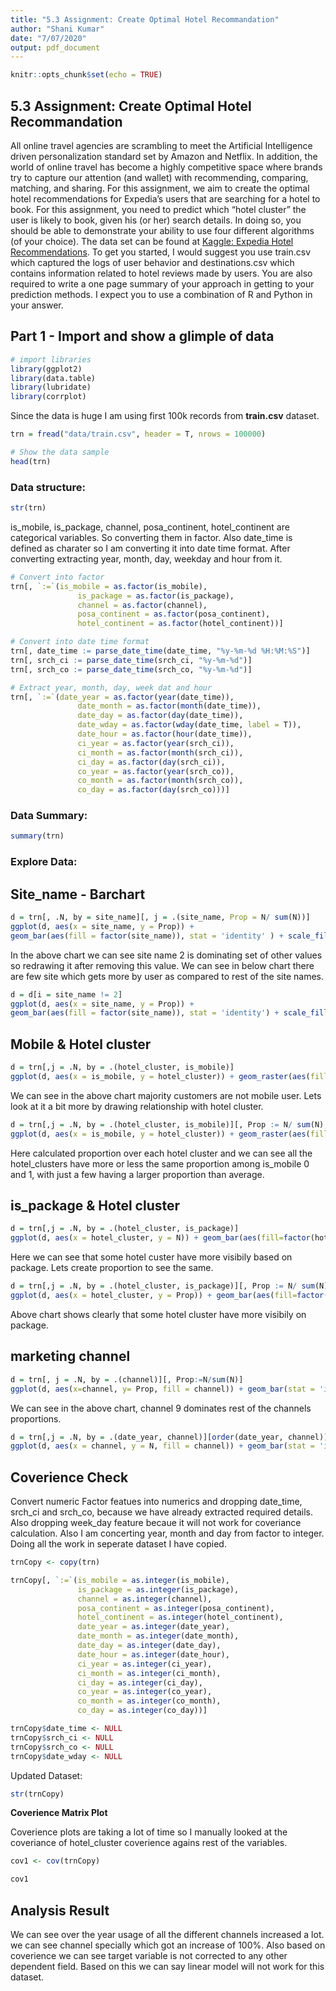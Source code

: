 ```yaml
---
title: "5.3 Assignment: Create Optimal Hotel Recommandation"
author: "Shani Kumar"
date: "7/07/2020"
output: pdf_document
---
```


```r
knitr::opts_chunk$set(echo = TRUE)
```

## 5.3 Assignment: Create Optimal Hotel Recommandation

All online travel agencies are scrambling to meet the Artificial Intelligence driven personalization standard set by Amazon and Netflix. In addition, the world of online travel has become a highly competitive space where brands try to capture our attention (and wallet) with recommending, comparing, matching, and sharing. For this assignment, we aim to create the optimal hotel recommendations for Expedia’s users that are searching for a hotel to book. For this assignment, you need to predict which “hotel cluster” the user is likely to book, given his (or her) search details. In doing so, you should be able to demonstrate your ability to use four different algorithms (of your choice). The data set can be found at [Kaggle: Expedia Hotel Recommendations](https://www.kaggle.com/c/expedia-hotel-recommendations/data). To get you started, I would suggest you use train.csv which captured the logs of user behavior and destinations.csv which contains information related to hotel reviews made by users. You are also required to write a one page summary of your approach in getting to your prediction methods. I expect you to use a combination of R and Python in your answer.


## Part 1 - Import and show a glimple of data
```r
# import libraries
library(ggplot2)
library(data.table)
library(lubridate)
library(corrplot)
```

Since the data is huge I am using first 100k records from **train.csv** dataset.

```r
trn = fread("data/train.csv", header = T, nrows = 100000)

# Show the data sample
head(trn)
```

### Data structure:
```r
str(trn)
```

is_mobile, is_package, channel, posa_continent, hotel_continent are categorical variables. So converting them in factor. Also date_time is defined as charater so I am converting it into date time format. After converting extracting year, month, day, weekday and hour from it.

```r
# Convert into factor
trn[, `:=`(is_mobile = as.factor(is_mobile),
               is_package = as.factor(is_package),
               channel = as.factor(channel),
               posa_continent = as.factor(posa_continent),
               hotel_continent = as.factor(hotel_continent))]

# Convert into date time format
trn[, date_time := parse_date_time(date_time, "%y-%m-%d %H:%M:%S")]
trn[, srch_ci := parse_date_time(srch_ci, "%y-%m-%d")]
trn[, srch_co := parse_date_time(srch_co, "%y-%m-%d")]

# Extract year, month, day, week dat and hour
trn[, `:=`(date_year = as.factor(year(date_time)), 
               date_month = as.factor(month(date_time)), 
               date_day = as.factor(day(date_time)), 
               date_wday = as.factor(wday(date_time, label = T)), 
               date_hour = as.factor(hour(date_time)),
               ci_year = as.factor(year(srch_ci)),
               ci_month = as.factor(month(srch_ci)),
               ci_day = as.factor(day(srch_ci)),
               co_year = as.factor(year(srch_co)),
               co_month = as.factor(month(srch_co)),
               co_day = as.factor(day(srch_co)))]
```

### Data Summary:
```r
summary(trn)
```

### Explore Data:

## Site_name - Barchart

```r
d = trn[, .N, by = site_name][, j = .(site_name, Prop = N/ sum(N))]
ggplot(d, aes(x = site_name, y = Prop)) +
geom_bar(aes(fill = factor(site_name)), stat = 'identity' ) + scale_fill_discrete(name = 'site_name')
```

In the above chart we can see site name 2 is dominating set of other values so redrawing it after removing this value. We can see in below chart there are few site which gets more by user as compared to rest of the site names.

```r
d = d[i = site_name != 2]
ggplot(d, aes(x = site_name, y = Prop)) +
geom_bar(aes(fill = factor(site_name)), stat = 'identity') + scale_fill_discrete(name = 'site_name')
```

## Mobile & Hotel cluster

```r
d = trn[,j = .N, by = .(hotel_cluster, is_mobile)]
ggplot(d, aes(x = is_mobile, y = hotel_cluster)) + geom_raster(aes(fill = N))
```

We can see in the above chart majority customers are not mobile user. Lets look at it a bit more by drawing relationship with hotel cluster. 

```r
d = trn[,j = .N, by = .(hotel_cluster, is_mobile)][, Prop := N/ sum(N), by = .(hotel_cluster)]
ggplot(d, aes(x = is_mobile, y = hotel_cluster)) + geom_raster(aes(fill = Prop))

```
Here calculated proportion over each hotel cluster and we can see all the hotel_clusters have more or less the same proportion among is_mobile 0 and 1, with just a few having a larger proportion than average.

## is_package & Hotel cluster

```r
d = trn[,j = .N, by = .(hotel_cluster, is_package)]
ggplot(d, aes(x = hotel_cluster, y = N)) + geom_bar(aes(fill=factor(hotel_cluster)), stat = 'identity') + facet_grid(is_package~., labeller = label_both)
```

Here we can see that some hotel custer have more visibily based on package. Lets create proportion to see the same.

```r
d = trn[,j = .N, by = .(hotel_cluster, is_package)][, Prop := N/ sum(N), by = .(hotel_cluster)]
ggplot(d, aes(x = hotel_cluster, y = Prop)) + geom_bar(aes(fill=factor(hotel_cluster)) , stat = 'identity') + facet_grid(is_package~., labeller = label_both) + theme_dark()
```

Above chart shows clearly that some hotel cluster have more visibily on package.

## marketing channel

```r
d = trn[, j = .N, by = .(channel)][, Prop:=N/sum(N)]
ggplot(d, aes(x=channel, y= Prop, fill = channel)) + geom_bar(stat = 'identity')
```

We can see in the above chart, channel 9 dominates rest of the channels proportions.

```r
d = trn[,j = .N, by = .(date_year, channel)][order(date_year, channel)]
ggplot(d, aes(x = channel, y = N, fill = channel)) + geom_bar(stat = 'identity') + facet_grid(date_year~.)
```

## Coverience Check

Convert numeric Factor featues into numerics and dropping date_time, srch_ci and srch_co, because we have already extracted required details. Also dropping week_day feature becaue it will not work for coveriance calculation. Also I am concerting year, month and day from factor to integer. Doing all the work in seperate dataset I have copied.

```r
trnCopy <- copy(trn)

trnCopy[, `:=`(is_mobile = as.integer(is_mobile),
               is_package = as.integer(is_package),
               channel = as.integer(channel),
               posa_continent = as.integer(posa_continent),
               hotel_continent = as.integer(hotel_continent),
               date_year = as.integer(date_year),
               date_month = as.integer(date_month),
               date_day = as.integer(date_day),
               date_hour = as.integer(date_hour),
               ci_year = as.integer(ci_year),
               ci_month = as.integer(ci_month),
               ci_day = as.integer(ci_day),
               co_year = as.integer(co_year),
               co_month = as.integer(co_month),
               co_day = as.integer(co_day))]

trnCopy$date_time <- NULL
trnCopy$srch_ci <- NULL
trnCopy$srch_co <- NULL
trnCopy$date_wday <- NULL
```

Updated Dataset:

```r
str(trnCopy)
```

**Coverience Matrix Plot**

Coverience plots are taking a lot of time so I manually looked at the coveriance of hotel_cluster coverience agains rest of the variables.
```r
cov1 <- cov(trnCopy)

cov1
```


## Analysis Result
We can see over the year usage of all the different channels increased a lot. we can see channel specially which got an increase of 100%. Also based on coverience we can see target variable is not corrected to any other dependent field. Based on this we can say linear model will not work for this dataset.


